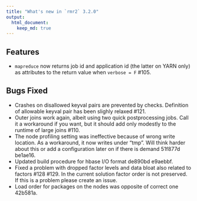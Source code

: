 ```yaml
---
title: "What's new in `rmr2` 3.2.0"
output: 
  html_document:
    keep_md: true 
---
```


## Features

* `mapreduce` now returns job id and application id (the latter on YARN only) as attributes to the return value when `verbose = F` #105.

## Bugs Fixed

* Crashes on disallowed keyval pairs are prevented by checks. Definition of allowable keyval pair has been slighly relaxed #121.
* Outer joins work again, albeit using two quick postprocessing jobs. Call it a workaround if you want, but it should add only modestly to the runtime of large joins #110.
* The node profiling setting was ineffective because of wrong write location. As a workaround, it now writes under "tmp". Will think harder about this or add a configuration later on if there is demand 51f877d be1ae16.
* Updated build procedure for hbase I/O format de890bd e9aebbf.
* Fixed a problem with dropped factor levels and data bloat also related to factors #128 #129. In the current solution factor order is not preserved. If this is a problem please create an issue.
* Load order for packages on the nodes was opposite of correct one 42b581a.
